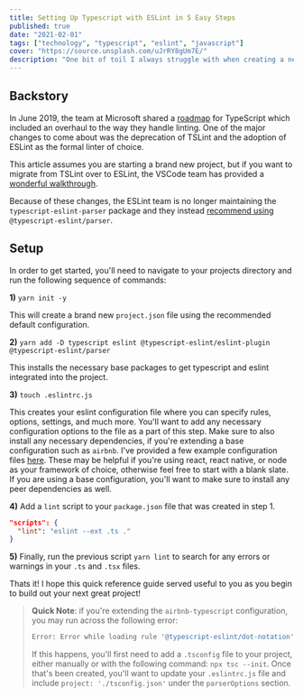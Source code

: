 ```yaml
---
title: Setting Up Typescript with ESLint in 5 Easy Steps
published: true
date: "2021-02-01"
tags: ["technology", "typescript", "eslint", "javascript"]
cover: "https://source.unsplash.com/uJrRY8gUm7E/"
description: "One bit of toil I always struggle with when creating a new project is getting my linter and typescript integration set up correctly. I decided this would be a perfect time to document the quick, and very easy, steps involved to doing just that."
---
```


## Backstory

In June 2019, the team at Microsoft shared a [roadmap](https://github.com/Microsoft/TypeScript/issues/29288) for TypeScript which included an overhaul to the way they handle linting. One of the major changes to come about was the deprecation of TSLint and the adoption of ESLint as the formal linter of choice.

This article assumes you are starting a brand new project, but if you want to migrate from TSLint over to ESLint, the VSCode team has provided a [wonderful walkthrough](https://code.visualstudio.com/api/advanced-topics/tslint-eslint-migration).

Because of these changes, the ESLint team is no longer maintaining the `typescript-eslint-parser` package and they instead [recommend using](https://eslint.org/blog/2019/01/future-typescript-eslint) `@typescript-eslint/parser`.

## Setup

In order to get started, you'll need to navigate to your projects directory and run the following sequence of commands:

**1)** `yarn init -y`

This will create a brand new `project.json` file using the recommended default configuration.

**2)** `yarn add -D typescript eslint @typescript-eslint/eslint-plugin @typescript-eslint/parser`

This installs the necessary base packages to get typescript and eslint integrated into the project.

**3)** `touch .eslintrc.js`

This creates your eslint configuration file where you can specify rules, options, settings, and much more. You'll want to add any necessary configuration options to the file as a part of this step. Make sure to also install any necessary dependencies, if you're extending a base configuration such as `airbnb`. I've provided a few example configuration files [here](https://github.com/thefrugaldev/dotfiles). These may be helpful if you're using react, react native, or node as your framework of choice, otherwise feel free to start with a blank slate. If you are using a base configuration, you'll want to make sure to install any peer dependencies as well.

**4)** Add a `lint` script to your `package.json` file that was created in step 1.

```json
"scripts": {
  "lint": "eslint --ext .ts ."
}
```

**5)** Finally, run the previous script `yarn lint` to search for any errors or warnings in your `.ts` and `.tsx` files.

Thats it! I hope this quick reference guide served useful to you as you begin to build out your next great project!

> **Quick Note**: if you're extending the `airbnb-typescript` configuration, you may run across the following error:
>
> ```bash
> Error: Error while loading rule '@typescript-eslint/dot-notation': You have used a rule which requires parserServices to be generated.
> ```
>
> If this happens, you'll first need to add a `.tsconfig` file to your project, either manually or with the following command: `npx tsc --init`. Once that's been created, you'll want to update your `.eslintrc.js` file and include `project: './tsconfig.json'` under the `parserOptions` section.
